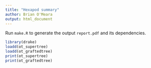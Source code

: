 ```yaml
---
title: "Hexapod summary"
author: Brian O'Meara
output: html_document
---
```


Run `make.R` to generate the output `report.pdf` and its dependencies.

```r
library(drake)
loadd(ot_supertree)
loadd(ot_graftedtree)
print(ot_supertree)
print(ot_graftedtree)
```
